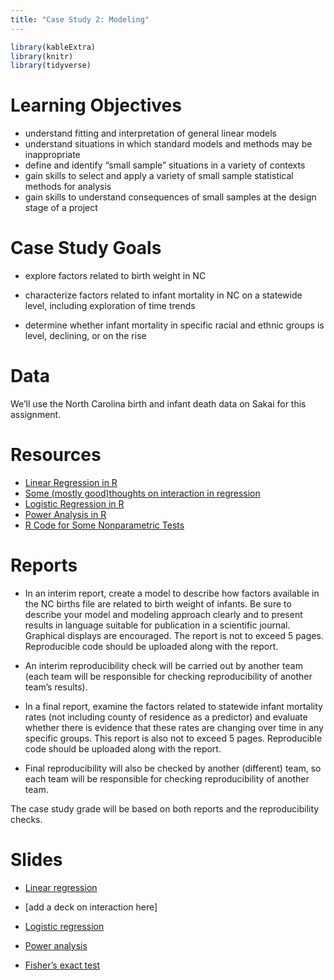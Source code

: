 ```yaml
---
title: "Case Study 2: Modeling"
---
```


```r
library(kableExtra)
library(knitr)
library(tidyverse)
```


# Learning Objectives

- understand fitting and interpretation of general linear models
- understand situations in which standard models and methods may be inappropriate
- define and identify "small sample" situations in a variety of contexts
- gain skills to select and apply a variety of small sample statistical methods for analysis
- gain skills to understand consequences of small samples at the design stage of a project


# Case Study Goals

- explore factors related to birth weight in NC

- characterize factors related to infant mortality in NC on a statewide level, including exploration of time trends 

- determine whether infant mortality in specific racial and ethnic groups is level, declining, or on the rise


# Data 

We'll use the North Carolina birth and infant death data on Sakai for this assignment.


# Resources 
- [Linear Regression in R](http://r-statistics.co/Linear-Regression.html)
- [Some (mostly good)thoughts on interaction in regression](https://ademos.people.uic.edu/Chapter13.html)
- [Logistic Regression in R](https://stats.idre.ucla.edu/r/dae/logit-regression/)
- [Power Analysis in R](https://www.statmethods.net/stats/power.html)
- [R Code for Some Nonparametric Tests](https://www.statmethods.net/stats/nonparametric.html)
<!---
- [Exact Logistic Regression in R](https://stats.idre.ucla.edu/r/dae/exact-logistic-regression/)
--->


# Reports 

- In an interim report, create a model to describe how factors available in the NC births file are related to birth weight of infants. Be sure to describe your model and modeling approach clearly and to present results in language suitable for publication in a scientific journal. Graphical displays are encouraged. The report is not to exceed 5 pages. Reproducible code should be uploaded along with the report.

- An interim reproducibility check will be carried out by another team (each team will be responsible for checking reproducibility of another team's results).

- In a final report, examine the factors related to statewide infant mortality rates (not including county of residence as a predictor) and evaluate whether there is evidence that these rates are changing over time in any specific groups. This report is also not to exceed 5 pages. Reproducible code should be uploaded along with the report.

- Final reproducibility will also be checked by another (different) team, so each team will be responsible for checking reproducibility of another team.

The case study grade will be based on both reports and the reproducibility checks.




# Slides

- [Linear regression](decks/cs02_1_deck.html)

- [add a deck on interaction here]

- [Logistic regression](decks/cs02_2_deck.html) 

- [Power analysis](decks/cs02_3_deck.html)

- [Fisher's exact test](decks/cs02_4_deck.html)
